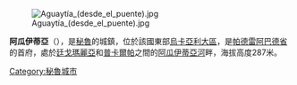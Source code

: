 [[Image:Aguaytía_(desde_el_puente).jpg|right]]

'''阿瓜伊蒂亞'''（{{lang-es|Aguaytía}}），是[[秘魯|秘魯]]的城鎮，位於該國東部[[烏卡亞利大區|烏卡亞利大區]]，是[[帕德雷阿巴德省|帕德雷阿巴德省]]的首府，處於[[廷戈瑪麗亞|廷戈瑪麗亞]]和[[普卡爾帕|普卡爾帕]]之間的[[阿瓜伊蒂亞河|阿瓜伊蒂亞河]]畔，海拔高度287米。

{{Coord|9|2|13|S|75|30|27|W|region:PE_type:city|display=title}}

{{Peru-geo-stub}}
[[Category:秘魯城市|Category:秘魯城市]]